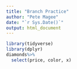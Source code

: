 ```yaml
---
title: "Branch Practice"
author: "Pete Magee"
date: "`r Sys.Date()`"
output: html_document
---
```


```r
library(tidyverse)
library(dplyr)
diamonds%>%
  select(price, color, x)
```
